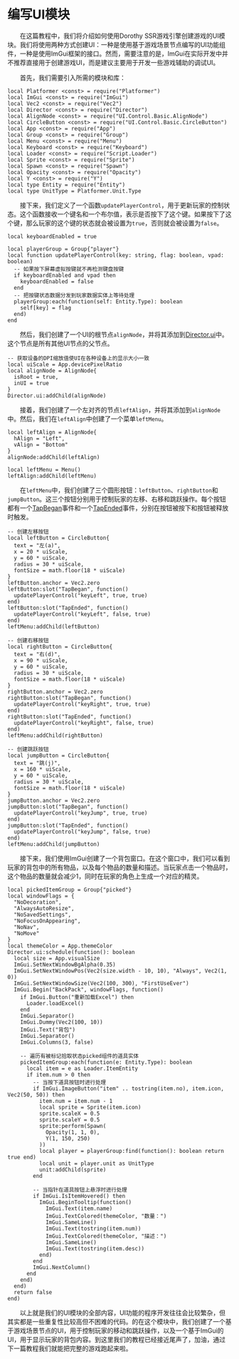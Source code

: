 
# 编写UI模块

&emsp;&emsp;在这篇教程中，我们将介绍如何使用Dorothy SSR游戏引擎创建游戏的UI模块。我们将使用两种方式创建UI：一种是使用基于游戏场景节点编写的UI功能组件，一种是使用ImGui框架的接口。然而，需要注意的是，ImGui在实际开发中并不推荐直接用于创建游戏UI，而是建议主要用于开发一些游戏辅助的调试UI。

&emsp;&emsp;首先，我们需要引入所需的模块和库：

```tl title=Script/UI.tl
local Platformer <const> = require("Platformer")
local ImGui <const> = require("ImGui")
local Vec2 <const> = require("Vec2")
local Director <const> = require("Director")
local AlignNode <const> = require("UI.Control.Basic.AlignNode")
local CircleButton <const> = require("UI.Control.Basic.CircleButton")
local App <const> = require("App")
local Group <const> = require("Group")
local Menu <const> = require("Menu")
local Keyboard <const> = require("Keyboard")
local Loader <const> = require("Script.Loader")
local Sprite <const> = require("Sprite")
local Spawn <const> = require("Spawn")
local Opacity <const> = require("Opacity")
local Y <const> = require("Y")
local type Entity = require("Entity")
local type UnitType = Platformer.Unit.Type
```

&emsp;&emsp;接下来，我们定义了一个函数`updatePlayerControl`，用于更新玩家的控制状态。这个函数接收一个键名和一个布尔值，表示是否按下了这个键。如果按下了这个键，那么玩家的这个键的状态就会被设置为`true`，否则就会被设置为`false`。

```tl title=Script/UI.tl
local keyboardEnabled = true

local playerGroup = Group{"player"}
local function updatePlayerControl(key: string, flag: boolean, vpad: boolean)
  -- 如果按下屏幕虚拟按键就不再检测键盘按键
  if keyboardEnabled and vpad then
    keyboardEnabled = false
  end
  -- 把按键状态数据分发到玩家数据实体上等待处理
  playerGroup:each(function(self: Entity.Type): boolean
    self[key] = flag
  end)
end
```

&emsp;&emsp;然后，我们创建了一个UI的根节点`alignNode`，并将其添加到[Director.ui](../../api/Class/Director#ui)中。这个节点是所有其他UI节点的父节点。

```tl title=Script/UI.tl
-- 获取设备的DPI缩放值使UI在各种设备上的显示大小一致
local uiScale = App.devicePixelRatio
local alignNode = AlignNode{
  isRoot = true,
  inUI = true
}
Director.ui:addChild(alignNode)
```

&emsp;&emsp;接着，我们创建了一个左对齐的节点`leftAlign`，并将其添加到`alignNode`中。然后，我们在`leftAlign`中创建了一个菜单`leftMenu`。

```tl title=Script/UI.tl
local leftAlign = AlignNode{
  hAlign = "Left",
  vAlign = "Bottom"
}
alignNode:addChild(leftAlign)

local leftMenu = Menu()
leftAlign:addChild(leftMenu)
```

&emsp;&emsp;在`leftMenu`中，我们创建了三个圆形按钮：`leftButton`、`rightButton`和`jumpButton`。这三个按钮分别用于控制玩家的左移、右移和跳跃操作。每个按钮都有一个[TapBegan](../../api/Node%20Event/Node#tapbegan)事件和一个[TapEnded](../../api/Node%20Event/Node#tapended)事件，分别在按钮被按下和按钮被释放时触发。

```tl title=Script/UI.tl
-- 创建左移按钮
local leftButton = CircleButton{
  text = "左(a)",
  x = 20 * uiScale,
  y = 60 * uiScale,
  radius = 30 * uiScale,
  fontSize = math.floor(18 * uiScale)
}
leftButton.anchor = Vec2.zero
leftButton:slot("TapBegan", function()
  updatePlayerControl("keyLeft", true, true)
end)
leftButton:slot("TapEnded", function()
  updatePlayerControl("keyLeft", false, true)
end)
leftMenu:addChild(leftButton)

-- 创建右移按钮
local rightButton = CircleButton{
  text = "右(d)",
  x = 90 * uiScale,
  y = 60 * uiScale,
  radius = 30 * uiScale,
  fontSize = math.floor(18 * uiScale)
}
rightButton.anchor = Vec2.zero
rightButton:slot("TapBegan", function()
  updatePlayerControl("keyRight", true, true)
end)
rightButton:slot("TapEnded", function()
  updatePlayerControl("keyRight", false, true)
end)
leftMenu:addChild(rightButton)

-- 创建跳跃按钮
local jumpButton = CircleButton{
  text = "跳(j)",
  x = 160 * uiScale,
  y = 60 * uiScale,
  radius = 30 * uiScale,
  fontSize = math.floor(18 * uiScale)
}
jumpButton.anchor = Vec2.zero
jumpButton:slot("TapBegan", function()
  updatePlayerControl("keyJump", true, true)
end)
jumpButton:slot("TapEnded", function()
  updatePlayerControl("keyJump", false, true)
end)
leftMenu:addChild(jumpButton)
```

&emsp;&emsp;接下来，我们使用ImGui创建了一个背包窗口。在这个窗口中，我们可以看到玩家的背包中的所有物品，以及每个物品的数量和描述。当玩家点击一个物品时，这个物品的数量就会减少1，同时在玩家的角色上生成一个对应的精灵。

```tl title=Script/UI.tl
local pickedItemGroup = Group{"picked"}
local windowFlags = {
  "NoDecoration",
  "AlwaysAutoResize",
  "NoSavedSettings",
  "NoFocusOnAppearing",
  "NoNav",
  "NoMove"
}
local themeColor = App.themeColor
Director.ui:schedule(function(): boolean
  local size = App.visualSize
  ImGui.SetNextWindowBgAlpha(0.35)
  ImGui.SetNextWindowPos(Vec2(size.width - 10, 10), "Always", Vec2(1, 0))
  ImGui.SetNextWindowSize(Vec2(100, 300), "FirstUseEver")
  ImGui.Begin("BackPack", windowFlags, function()
    if ImGui.Button("重新加载Excel") then
      Loader.loadExcel()
    end
    ImGui.Separator()
    ImGui.Dummy(Vec2(100, 10))
    ImGui.Text("背包")
    ImGui.Separator()
    ImGui.Columns(3, false)

    -- 遍历有被标记拾取状态picked组件的道具实体
    pickedItemGroup:each(function(e: Entity.Type): boolean
      local item = e as Loader.ItemEntity
      if item.num > 0 then
        -- 当按下道具按钮时进行处理
        if ImGui.ImageButton("item" .. tostring(item.no), item.icon, Vec2(50, 50)) then
          item.num = item.num - 1
          local sprite = Sprite(item.icon)
          sprite.scaleX = 0.5
          sprite.scaleY = 0.5
          sprite:perform(Spawn(
            Opacity(1, 1, 0),
            Y(1, 150, 250)
          ))
          local player = playerGroup:find(function(): boolean return true end)
          local unit = player.unit as UnitType
          unit:addChild(sprite)
        end

        -- 当指针在道具按钮上悬浮时进行处理
        if ImGui.IsItemHovered() then
          ImGui.BeginTooltip(function()
            ImGui.Text(item.name)
            ImGui.TextColored(themeColor, "数量：")
            ImGui.SameLine()
            ImGui.Text(tostring(item.num))
            ImGui.TextColored(themeColor, "描述：")
            ImGui.SameLine()
            ImGui.Text(tostring(item.desc))
          end)
        end
        ImGui.NextColumn()
      end
    end)
  end)
  return false
end)
```

&emsp;&emsp;以上就是我们的UI模块的全部内容，UI功能的程序开发往往会比较繁杂，但其实都是一些重复性比较高但不困难的代码。的在这个模块中，我们创建了一个基于游戏场景节点的UI，用于控制玩家的移动和跳跃操作，以及一个基于ImGui的UI，用于显示玩家的背包内容。到这里我们的教程已经接近尾声了，加油，通过下一篇教程我们就能把完整的游戏跑起来啦。